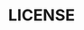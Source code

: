 ---
title: 'LICENSE'
description: 'Start finetuning your language models with Simplifine in under 5 mins!'
---